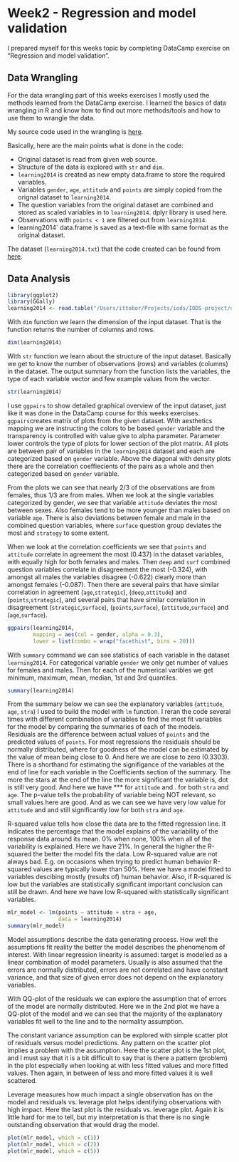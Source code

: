 # Week2 - Regression and model validation

I prepared myself for this weeks topic by completing DataCamp exercise on "Regression and model validation".

## Data Wrangling
For the data wrangling part of this weeks exercises I mostly used the methods learned from the DataCamp exercise. I learned the basics of data wrangling in R and know how to find out more methods/tools and how to use them to wrangle the data.


My source code used in the wrangling is [here](https://github.com/ittobor/IODS-project/blob/master/data/create_learning2014.R).  

Basically, here are the main points what is done in the code:

* Original dataset is read from given web source.
* Structure of the data is explored with `str` and `dim`.
* `learning2014` is created as new empty data.frame to store the required variables.
* Variables `gender`, `age`, `attitude` and `points` are simply copied from the orignal dataset to `learning2014`.
* The question variables from the original dataset are combined and stored as scaled variables in to `learning2014`. dplyr library is used here.
* Observations with `points < 1` are filtered out from `learning2014`.
* learning2014` data.frame is saved as a text-file with same format as the original dataset.

The dataset (`learning2014.txt`) that the code created can be found from [here](https://github.com/ittobor/IODS-project/blob/master/data/learning2014.txt).

## Data Analysis
```r
library(ggplot2)
library(GGally)
learning2014 <- read.table("/Users/ittobor/Projects/iods/IODS-project/data/learning2014.txt", sep="\t", header=TRUE)
```

With `dim` function we learn the dimension of the input dataset. That is the function returns the number of columns and rows.
```r
dim(learning2014)
```

With `str` function we learn about the structure of the input dataset. Basically we get to know the number of observations (rows) and variables (columns) in the dataset. The output summary from the function lists the variables, the type of each variable vector and few example values from the vector.
```r
str(learning2014)
```

I use `ggpairs` to show detailed graphical overview of the input dataset, just like it was done in the DataCamp course for this weeks exercises. `ggpairs`creates matrix of plots from the given dataset. With aesthetics mapping we are instructing the colors to be based `gender` variable and the transparency is controlled with value give to alpha parameter. Parameter lower controls the type of plots for lower section of the plot matrix. All plots are between pair of variables in the `learning2014` dataset and each are categorized based on `gender` variable. Above the diagonal with density plots there are the correlation coeffiecients of the pairs as a whole and then categorized based on `gender` variable.

From the plots we can see that nearly 2/3 of the observations are from females, thus 1/3 are from males. When we look at the single variables categorized by gender, we see that variable `attitude` deviates the most between sexes. Also females tend to be more younger than males based on variable `age`. There is also deviations between female and male in the combined question variables, where `surface` question group deviates the most and `strategy` to some extent.  

When we look at the correlation coefficients we see that `points` and `attitude` correlate in agreement the most (0.437) in the dataset variables, with equally high for both females and males. Then `deep` and `surf` combined question variables correlate in disagreement the most (-0.324), with amongst all males the variables disagree (-0.622) clearly more than amongst females (-0.087). Then there are several pairs that have similar correlation in agreement (`age`,`strategic`), (`deep`,`attitude`) and (`points`,`strategic`), and several pairs that have similar correlation in disagreement (`strategic`,`surface`), (`points`,`surface`), (`attitude`,`surface`) and (`age`,`surface`).

```r
ggpairs(learning2014, 
        mapping = aes(col = gender, alpha = 0.3), 
        lower = list(combo = wrap("facethist", bins = 20)))
```

With `summary` command we can see statistics of each variable in the dataset `learning2014`. For categorical variable `gender` we only get number of values for females and males. Then for each of the numerical varibles we get minimum, maximum, mean, median, 1st and 3rd quantiles.
```r
summary(learning2014)
```

From the summary below we can see the explanatory variables (`attitude`, `age`, `stra`) I used to build the model with `lm` function. I reran the code several times with different combination of variables to find the most fit variables for the model by comparing the summaries of each of the models. Residuals are the difference between actual values of `points` and the predicted values of `points`. For most regressions the residuals should be normally distributed, where for goodness of the model can be estimated by the value of mean being close to 0. And here we are close to zero (0.3303). There is a shorthand for estimating the signifigance of the variables at the end of line for each variable in the Coefficients section of the summary. The more the stars at the end of the line the more significant the variable is, dot is still very good. And here we have *** for `attitude` and . for both `stra` and `age`. The p-value tells the probability of variable being NOT relevant, so small values here are good. And as we can see we have very low value for `attitude` and and still significantly low for both `stra` and `age`.  

R-squared value tells how close the data are to the fitted regression line. It indicates the percentage that the model explains of the variability of the response data around its mean. 0% when none, 100% when all of the variability is explained. Here we have 21%. In general the higher the R-squared the better the model fits the data. Low R-squared value are not always bad. E.g. on occasions when trying to predict human behavior R-squared values are typically lower than 50%. Here we have a model fitted to variables descibing mostly (results of) human behavior. Also, if R-squared is low but the variables are statistically significant important conclusion can still be drawn. And here we have low R-squared with statistically significant variables.
```r
mlr_model <- lm(points ~ attitude + stra + age, 
                data = learning2014)
summary(mlr_model)
```

Model assumptions describe the data generating process. How well the assumptions fit reality the better the model describes the phenomenom of interest. With linear regression linearity is assumed: target is modelled as a linear combination of model parameters. Usually is also assumed that the errors are normally distributed, errors are not correlated and have constant variance, and that size of given error does not depend on the explanatory variables. 

With QQ-plot of the residuals we can explore the assumption that of errors of the model are normally distributed. Here we in the 2nd plot we have a QQ-plot of the model and we can see that the majority of the explanatory variables fit well to the line and to the normality assumption.  

The constant variance assumption can be explored with simple scatter plot of residuals versus model predictions. Any pattern on the scatter plot implies a problem with the assumption. Here the scatter plot is the 1st plot, and I must say that it is a bit difficult to say that is there a pattern (problem) in the plot especially when looking at with less fitted values and more fitted values. Then again, in between of less and more fitted values it is well scattered.  

Leverage measures how much impact a single observation has on the model and residuals vs. leverage plot helps identifying observations with high impact. Here the last plot is the residuals vs. leverage plot. Again it is little hard for me to tell, but my interpretation is that there is no single outstanding observation that would drag the model.
```r
plot(mlr_model, which = c(1))
plot(mlr_model, which = c(2))
plot(mlr_model, which = c(5))
```